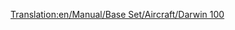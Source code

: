 [[Translation:en/Manual/Base Set/Aircraft/Darwin 100]]

{{es/Manual/Aeronaves|Nombre=Darwin 100
|Imagen=[[File:en/Manual/Base Set/Aircraft/Boeing727.png|FPP Dart]]
|Precio=73.828 € (36.919 £)
|Velocidad=947 km/h (592 mph)
|Coste-anual=13.500 € (6,750 £)
|Diseño=1962
|Duración=25
|Capacidad=170 pasajeros y 35 sacos de correo
|
|Descripción=Primer avión de Darwin, el nombre en el juego para los aviones Boeing.
|Vida-real=Boeing 727
}}